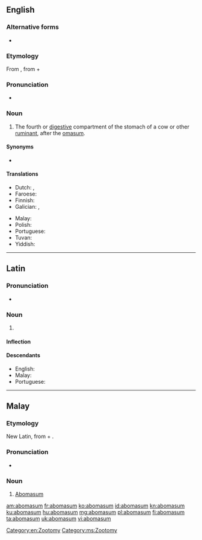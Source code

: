 ==English==

===Alternative forms===
* {{l|en|abomasus}}

===Etymology===
From {{etyl|NL.|en}}, from {{etyl|la|en}} {{m|la|ab||away from}} + {{m|la|omāsum||tripe of a bullock}}

===Pronunciation===
* {{a|US}} {{IPA|/ˌæb.oʊˈmeɪ.səm/|lang=en}}

===Noun===
{{en-noun|abomasa}}

# {{label|en|anatomy}} The fourth or [[digestive]] compartment of the stomach of a cow or other [[ruminant]], after the [[omasum]].

====Synonyms====
* {{l|en|rennet stomach}}

====Translations====
{{trans-top|fourth or digestive stomach of a ruminant}}
* Dutch: {{t|nl|leb|f}}, {{t+|nl|lebmaag|f}}
* Faroese: {{t|fo|vinstur|f}}
* Finnish: {{t+|fi|juoksutusmaha}}
* Galician: {{t+|gl|abomaso|m}}, {{t+|gl|calleira|f}}
{{trans-mid}}
* Malay: {{t|ms|abomasum}}
* Polish: {{t+|pl|trawieniec|m-in}}
* Portuguese: {{t+|pt|abomaso}}
* Tuvan: {{t|tyv|борбуяк}}
* Yiddish: {{t|yi|קיטניצע|f}}
{{trans-bottom}}

[[Category:en:Zootomy]]

----

==Latin==

===Pronunciation===
* {{la-IPA|abomāsum}}

===Noun===
{{la-noun|abomāsum||abomāsī|n|second}}

# {{l|en|abomasum}}

====Inflection====
{{la-decl-2nd-N|abomās}}

====Descendants====
* English: {{l|en|abomasum}}
* Malay: {{l|ms|abomasum}}
* Portuguese: {{l|pt|abomaso}}

----

==Malay==

===Etymology===
New Latin, from {{etyl|la|ms}} {{m|la|ab||away from}} + {{m|la|omāsum||tripe of a bullock}}.

===Pronunciation===
* {{IPA|/abomasum/|lang=ms}}

===Noun===
{{ms-noun|j=ابوماسوم}}

# {{label|ms|anatomy}} [[abomasum#English|Abomasum]] {{gloss|fourth or digestive stomach of a ruminant}}

[[Category:ms:Zootomy]]

[[am:abomasum]]
[[fr:abomasum]]
[[ko:abomasum]]
[[id:abomasum]]
[[kn:abomasum]]
[[ku:abomasum]]
[[hu:abomasum]]
[[mg:abomasum]]
[[pl:abomasum]]
[[fi:abomasum]]
[[ta:abomasum]]
[[uk:abomasum]]
[[vi:abomasum]]